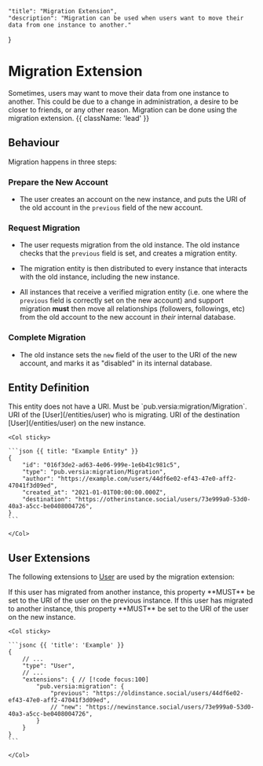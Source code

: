     "title": "Migration Extension",
    "description": "Migration can be used when users want to move their data from one instance to another."
}

# Migration Extension

Sometimes, users may want to move their data from one instance to another. This could be due to a change in administration, a desire to be closer to friends, or any other reason. Migration can be done using the migration extension. {{ className: 'lead' }}

## Behaviour

Migration happens in three steps:

### Prepare the New Account

- The user creates an account on the new instance, and puts the URI of the old account in the `previous` field of the new account.

### Request Migration

- The user requests migration from the old instance. The old instance checks that the `previous` field is set, and creates a migration entity.

- The migration entity is then distributed to every instance that interacts with the old instance, including the new instance.

- All instances that receive a verified migration entity (i.e. one where the `previous` field is correctly set on the new account) and support migration **must** then move all relationships (followers, followings, etc) from the old account to the new account in *their* internal database.

### Complete Migration

- The old instance sets the `new` field of the user to the URI of the new account, and marks it as "disabled" in its internal database.


## Entity Definition

<Row>
    <Col>
        <Properties>
            <Property name="uri" type="null" required={false}>
                This entity does not have a URI.
            </Property>
            <Property name="type" type="string" required={true}>
                Must be `pub.versia:migration/Migration`.
            </Property>
            <Property name="author" type="URI" typeLink="/types#uri" required={true}>
                URI of the [User](/entities/user) who is migrating.
            </Property>
            <Property name="destination" type="URI" required={true} typeLink="/types#uri">
                URI of the destination [User](/entities/user) on the new instance.
            </Property>
        </Properties>
    </Col>

    <Col sticky>

    ```json {{ title: "Example Entity" }}
    {
        "id": "016f3de2-ad63-4e06-999e-1e6b41c981c5",
        "type": "pub.versia:migration/Migration",
        "author": "https://example.com/users/44df6e02-ef43-47e0-aff2-47041f3d09ed",
        "created_at": "2021-01-01T00:00:00.000Z",
        "destination": "https://otherinstance.social/users/73e999a0-53d0-40a3-a5cc-be0408004726",
    }
    ```

    </Col>
</Row>

## User Extensions

The following extensions to [User](/entities/user) are used by the migration extension:

<Row>
    <Col>
        <Properties>
            <Property name="previous" type="URI" required={true} typeLink="/types#uri">
                If this user has migrated from another instance, this property **MUST** be set to the URI of the user on the previous instance.
            </Property>
            <Property name="new" type="URI" required={false} typeLink="/types#uri">
                If this user has migrated to another instance, this property **MUST** be set to the URI of the user on the new instance.
            </Property>
        </Properties>
    </Col>

    <Col sticky>

    ```jsonc {{ 'title': 'Example' }}
    {
        // ...
        "type": "User",
        // ...
        "extensions": { // [!code focus:100]
            "pub.versia:migration": {
                "previous": "https://oldinstance.social/users/44df6e02-ef43-47e0-aff2-47041f3d09ed",
                // "new": "https://newinstance.social/users/73e999a0-53d0-40a3-a5cc-be0408004726",
            } 
        }
    }
    ```

    </Col>
</Row>